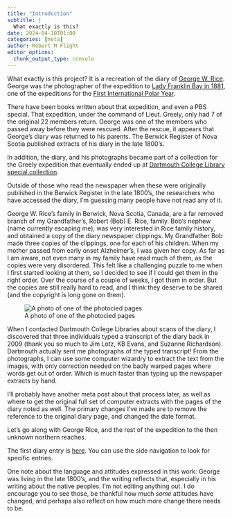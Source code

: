 ```yaml
---
title: "Introduction"
subtitle: |
  What exactly is this?
date: 2024-04-10T01:00
categories: [meta]
author: Robert M Flight
editor_options:
  chunk_output_type: console
---
```


What exactly is this project?
It is a recreation of the diary of [George W. Rice](https://en.wikipedia.org/wiki/George_W._Rice_(photographer)).
George was the photographer of the expedition to [Lady Franklin Bay in 1881](https://en.wikipedia.org/wiki/Lady_Franklin_Bay_Expedition), one of the expeditions for the [First International Polar Year](https://en.wikipedia.org/wiki/International_Polar_Year#The_First_International_Polar_Year_(1882%E2%80%931883)).

There have been books written about that expedition, and even a PBS special.
That expedition, under the command of Lieut. Greely, only had 7 of the original 22 members return.
George was one of the members who passed away before they were rescued.
After the rescue, it appears that George's diary was returned to his parents.
The Berwick Register of Nova Scotia published extracts of his diary in the late 1800's.

In addition, the diary, and his photographs became part of a collection for the Greely expedition that eventually ended up at [Dartmouth College Library special collection](https://archives-manuscripts.dartmouth.edu/repositories/2/resources/1206).

Outside of those who read the newspaper when these were originally published in the Berwick Register in the late 1800's, the researchers who have accessed the diary, I'm guessing many people have not read any of it.

George W. Rice's family in Berwick, Nova Scotia, Canada, are a far removed branch of my Grandfather's, Robert (Bob) E. Rice, family.
Bob's nephew (name currently escaping me), was very interested in Rice family history, and obtained a copy of the diary newspaper clippings.
My Grandfather Bob made three copies of the clippings, one for each of his children.
When my mother passed from early onset Alzheimer's, I was given her copy.
As far as I am aware, not even many in my family have read much of them, as the copies were very disordered.
This felt like a challenging puzzle to me when I first started looking at them, so I decided to see if I could get them in the right order.
Over the course of a couple of weeks, I got them in order.
But the copies are still really hard to read, and I think they deserve to be shared (and the copyright is long gone on them).

![A photo of one of the photocied pages](photos/example_page.jpg)

When I contacted Dartmouth College Libraries about scans of the diary, I discovered that three individuals typed a transcript of the diary back in 2009 (thank you so much to Jim Lotz, KB Evans, and Suzanne Richardson).
Dartmouth actually sent me photographs of the typed transcript!
From the photographs, I can use some computer wizardry to extract the text from the images, with only correction needed on the badly warped pages where words get out of order.
Which is much faster than typing up the newspaper extracts by hand.

I'll probably have another meta post about that process later, as well as where to get the original full set of computer extracts with the pages of the diary noted as well.
The primary changes I've made are to remove the reference to the original diary page, and changed the date format.

Let's go along with George Rice, and the rest of the expedition to the then unknown northern reaches.

The first diary entry is [here](Diary_Entries/1881/1881-07-07/index.html).
You can use the side navigation to look for specific entries.

One note about the language and attitudes expressed in this work: George was living in the late 1800's, and the writing reflects that, especially in his writing about the native peoples.
I'm not editing anything out.
I do encourage you to see those, be thankful how much *some* attitudes have changed, and perhaps also reflect on how much more change there needs to be.
